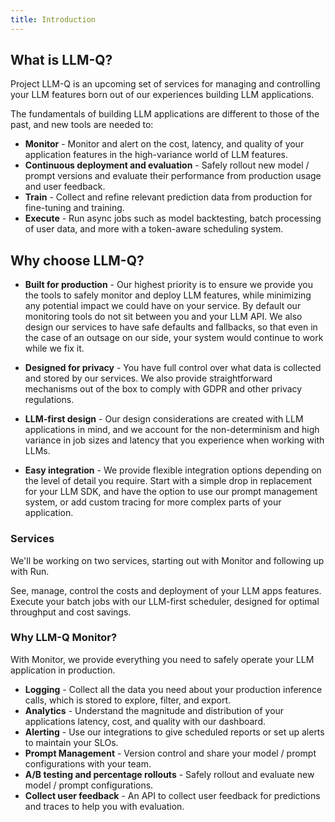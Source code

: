 ```yaml
---
title: Introduction
---
```


## What is LLM-Q?

Project LLM-Q is an upcoming set of services for managing and controlling your LLM features born out of our experiences building LLM applications.

The fundamentals of building LLM applications are different to those of the past, and new tools are needed to:

- **Monitor** - Monitor and alert on the cost, latency, and quality of your application features in the high-variance world of LLM features.
- **Continuous deployment and evaluation** - Safely rollout new model / prompt versions and evaluate their performance from production usage and user feedback.
- **Train** - Collect and refine relevant prediction data from production for fine-tuning and training.
- **Execute** - Run async jobs such as model backtesting, batch processing of user data, and more with a token-aware scheduling system.

## Why choose LLM-Q?

- **Built for production** - Our highest priority is to ensure we provide you the tools to safely monitor and deploy LLM features, while minimizing any potential impact we could have on your service. By default our monitoring tools do not sit between you and your LLM API. We also design our services to have safe defaults and fallbacks, so that even in the case of an outsage on our side, your system would continue to work while we fix it.

- **Designed for privacy** - You have full control over what data is collected and stored by our services. We also provide straightforward mechanisms out of the box to comply with GDPR and other privacy regulations.

- **LLM-first design** - Our design considerations are created with LLM applications in mind, and we account for the non-determinism and high variance in job sizes and latency that you experience when working with LLMs.

- **Easy integration** - We provide flexible integration options depending on the level of detail you require. Start with a simple drop in replacement for your LLM SDK, and have the option to use our prompt management system, or add custom tracing for more complex parts of your application.

### Services

We'll be working on two services, starting out with Monitor and following up with Run.

<CardGroup cols={2}>
  <Card title="Monitor" icon="pen-to-square">
    See, manage, control the costs and deployment of your LLM apps features.
  </Card>
  <Card title="Run" icon="image">
    Execute your batch jobs with our LLM-first scheduler, designed for optimal
    throughput and cost savings.
  </Card>
</CardGroup>

### Why LLM-Q Monitor?

With Monitor, we provide everything you need to safely operate your LLM application in production.

- **Logging** - Collect all the data you need about your production inference calls, which is stored to explore, filter, and export.
- **Analytics** - Understand the magnitude and distribution of your applications latency, cost, and quality with our dashboard.
- **Alerting** - Use our integrations to give scheduled reports or set up alerts to maintain your SLOs.
- **Prompt Management** - Version control and share your model / prompt configurations with your team.
- **A/B testing and percentage rollouts** - Safely rollout and evaluate new model / prompt configurations.
- **Collect user feedback** - An API to collect user feedback for predictions and traces to help you with evaluation.
